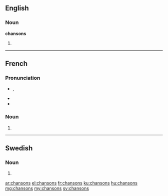 ==English==

===Noun===
'''chansons'''

# {{plural of|chanson}}

----

==French==

===Pronunciation===
* {{IPA|/ʃɑ̃.sɔ̃/|lang=fr}}, {{X-SAMPA|/SA~.sO~/|lang=fr}}
* {{homophones|chanson|lang=fr}}
* {{hyphenation|chan|sons|lang=fr}}

===Noun===
{{head|fr|plural}} {{f|p}}

# {{plural of|chanson|lang=fr}}

----

==Swedish==

===Noun===
{{head|sv|noun form}}

# {{sv-noun-form-indef-gen|chanson}}

[[ar:chansons]]
[[el:chansons]]
[[fr:chansons]]
[[ku:chansons]]
[[hu:chansons]]
[[mg:chansons]]
[[my:chansons]]
[[sv:chansons]]